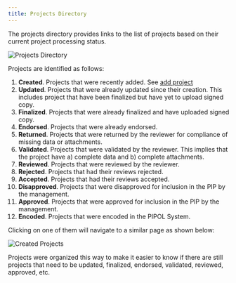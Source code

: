 ```yaml
---
title: Projects Directory
---
```


<PageDescription>

The projects directory provides links to the list of projects based on their current project processing status.

</PageDescription>

![Projects Directory](/images/projects_directory.png)

Projects are identified as follows:

1. **Created**. Projects that were recently added. See [add project](/projects/add)
1. **Updated**. Projects that were already updated since their creation. This includes project that have been finalized but have yet to upload signed copy.
1. **Finalized**. Projects that were already finalized and have uploaded signed copy.
1. **Endorsed**. Projects that were already endorsed.
1. **Returned**. Projects that were returned by the reviewer for compliance of missing data or attachments.
1. **Validated**. Projects that were validated by the reviewer. This implies that the project have a) complete data and b) complete attachments.
1. **Reviewed**. Projects that were reviewed by the reviewer.
1. **Rejected**. Projects that had their reviews rejected.
1. **Accepted**. Projects that had their reviews accepted.
1. **Disapproved**. Projects that were disapproved for inclusion in the PIP by the management.
1. **Approved**. Projects that were approved for inclusion in the PIP by the management.
1. **Encoded**. Projects that were encoded in the PIPOL System.

Clicking on one of them will navigate to a similar page as shown below:

![Created Projects](/images/projects_created_page.png)

Projects were organized this way to make it easier to know if there are still projects that need to be updated, finalized, endorsed, validated, reviewed, approved, etc.